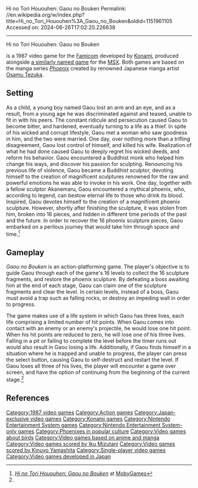 Hi no Tori Hououhen: Gaou no Bouken
Permalink: //en.wikipedia.org/w/index.php?title=Hi_no_Tori_Hououhen%3A_Gaou_no_Bouken&oldid=1151961105
Accessed on: 2024-06-26T17:02:20.226638



------
Hi no Tori Hououhen: Gaou no Bouken
{{About|the Famicom game|the related MSX game|Hi no Tori Hououhen (MSX)}}
{{Expand Japanese|火の鳥 鳳凰編 我王の冒険|topic=vg|date=October 2012}}
{{Infobox video game
|title = Hi no Tori Hououhen: Gaou no Bouken
|image = HinoToriFamicomCoverArt.jpg
|caption = Cover art
|developer = [[Konami]]
|publisher = Konami
|composer = [[Kinuyo Yamashita]] <br> Hidenori Maezawa <br> Iku Mizutani
|released = {{vgrelease|JP|January 4, 1987}}
|genre = [[Action game|Action]]
|modes = [[Single-player video game|Single-player]]
|platforms = [[Nintendo Entertainment System|Famicom]]
}}

{{nihongo|'''''Hi no Tori Hououhen: Gaou no Bouken'''''|火の鳥 {{ruby|鳳|ほう}}{{ruby|凰|おう}}{{ruby|編|へん}} {{ruby|我|が}}{{ruby|王|おう}}の{{ruby|冒|ぼう}}{{ruby|険|けん}}|"Phoenix Chronicles: Gaou's Adventure"}} is a 1987 video game for the [[Nintendo Entertainment System|Famicom]] developed by [[Konami]], produced alongside [[Hi no Tori Hououhen (MSX)|a similarly named game]] for the [[MSX]]. Both games are based on the manga series [[Phoenix (manga)|''Phoenix'']] created by renowned Japanese manga artist [[Osamu Tezuka]].

==Setting==
As a child, a young boy named Gaou lost an arm and an eye, and as a result, from a young age he was discriminated against and teased, unable to fit in with his peers. The constant ridicule and persecution caused Gaou to become bitter, and hardened, eventually turning to a life as a thief. In spite of his wicked and corrupt lifestyle, Gaou met a woman who saw goodness in him, and the two were married. One day, over nothing more than a trifling disagreement, Gaou lost control of himself, and killed his wife. Realization of what he had done caused Gaou to deeply regret his wicked deeds, and reform his behavior. Gaou encountered a Buddhist monk who helped him change his ways, and discover his passion for sculpting. Renouncing his previous life of violence, Gaou became a Buddhist sculptor, devoting himself to the creation of magnificent sculptures renowned for the raw and powerful emotions he was able to invoke in his work. One day, together with a fellow sculptor Akanemaru, Gaou encountered a mythical phoenix, who, according to legend, can bestow eternal life to those who drink its blood. Inspired, Gaou devotes himself to the creation of a magnificent phoenix sculpture. However, shortly after finishing the sculpture, it was stolen from him, broken into 16 pieces, and hidden in different time periods of the past and the future. In order to recover the 16 phoenix sculpture pieces, Gaou embarked on a perilous journey that would take him through space and time.<ref name="mobygames">[http://www.mobygames.com/game/nes/hinotori ''Hi no Tori Hououhen: Gaou no Bouken''] at [[MobyGames]]</ref>

==Gameplay==
''Gaou no Bouken'' is an action-platforming game. The player's objective is to guide Gaou through each of the game's 16 levels to collect the 16 sculpture fragments, and restore the phoenix sculpture. By defeating a boss awaiting him at the end of each stage, Gaou can claim one of the sculpture fragments and clear the level. In certain levels, instead of a boss, Gaou must avoid a trap such as falling rocks, or destroy an impeding wall in order to progress.

The game makes use of a life system in which Gaou has three lives, each life comprising a limited number of hit points. When Gaou comes into contact with an enemy or an enemy's projectile, he would lose one hit point. When his hit points are reduced to zero, he will lose one of his three lives. Falling in a pit or failing to complete the level before the timer runs out would also result in Gaou losing a life. Additionally, if Gaou finds himself in a situation where he is trapped and unable to progress, the player can press the select button, causing Gaou to self-destruct and restart the level. If Gaou loses all three of his lives, the player will encounter a game over screen, and have the option of continuing from the beginning of the current stage.<ref name="mobygames" />

==References==
{{reflist}}

[[Category:1987 video games]]
[[Category:Action games]]
[[Category:Japan-exclusive video games]]
[[Category:Konami games]]
[[Category:Nintendo Entertainment System games]]
[[Category:Nintendo Entertainment System-only games]]
[[Category:Phoenixes in popular culture]]
[[Category:Video games about birds]]
[[Category:Video games based on anime and manga]]
[[Category:Video games scored by Iku Mizutani]]
[[Category:Video games scored by Kinuyo Yamashita]]
[[Category:Single-player video games]]
[[Category:Video games developed in Japan]]